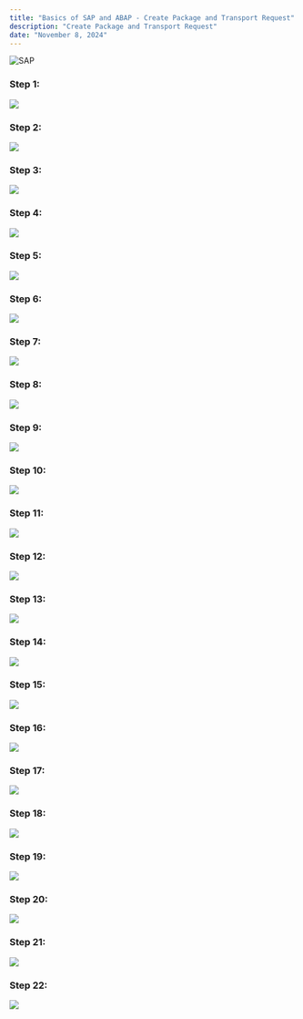 ```yaml
---
title: "Basics of SAP and ABAP - Create Package and Transport Request"
description: "Create Package and Transport Request"
date: "November 8, 2024"
---
```

![SAP](https://succulent-stove-12a.notion.site/image/https%3A%2F%2Fprod-files-secure.s3.us-west-2.amazonaws.com%2F8bbce9c0-45a0-4162-9a90-243dce2dbe85%2F3a20fc21-1fd6-4168-9094-270b2920c51d%2FSAP_2011_logo.svg.png?table=block&id=14f7c3e9-c0a8-80a8-b232-d6ef8f968d52&spaceId=8bbce9c0-45a0-4162-9a90-243dce2dbe85&userId=&cache=v2)

### Step 1:
![](https://succulent-stove-12a.notion.site/image/https%3A%2F%2Fprod-files-secure.s3.us-west-2.amazonaws.com%2F8bbce9c0-45a0-4162-9a90-243dce2dbe85%2F3822a9ea-064e-4232-b436-5db48c5a906b%2F1.png?table=block&id=1517c3e9-c0a8-80b8-9ce9-f30e4ca31785&spaceId=8bbce9c0-45a0-4162-9a90-243dce2dbe85&width=1290&userId=&cache=v2)

### Step 2:
![](https://succulent-stove-12a.notion.site/image/https%3A%2F%2Fprod-files-secure.s3.us-west-2.amazonaws.com%2F8bbce9c0-45a0-4162-9a90-243dce2dbe85%2F1a71dc23-f778-4514-adee-b74664abd107%2F2.png?table=block&id=1517c3e9-c0a8-800d-8432-e9d8b101ffea&spaceId=8bbce9c0-45a0-4162-9a90-243dce2dbe85&width=1290&userId=&cache=v2)

### Step 3:
![](https://succulent-stove-12a.notion.site/image/https%3A%2F%2Fprod-files-secure.s3.us-west-2.amazonaws.com%2F8bbce9c0-45a0-4162-9a90-243dce2dbe85%2F33658330-fce9-432b-b704-77e8fa20b546%2F3.png?table=block&id=1517c3e9-c0a8-8037-ba41-d4135c20dcc8&spaceId=8bbce9c0-45a0-4162-9a90-243dce2dbe85&width=1290&userId=&cache=v2)

### Step 4:
![](https://succulent-stove-12a.notion.site/image/https%3A%2F%2Fprod-files-secure.s3.us-west-2.amazonaws.com%2F8bbce9c0-45a0-4162-9a90-243dce2dbe85%2F0401c0f3-52eb-4a0a-b140-6ed48d02650d%2F4.png?table=block&id=1517c3e9-c0a8-8019-bdb1-df397211c72e&spaceId=8bbce9c0-45a0-4162-9a90-243dce2dbe85&width=1290&userId=&cache=v2)

### Step 5:
![](https://succulent-stove-12a.notion.site/image/https%3A%2F%2Fprod-files-secure.s3.us-west-2.amazonaws.com%2F8bbce9c0-45a0-4162-9a90-243dce2dbe85%2F0ebd8f32-c2fe-4f68-92d4-901af7d59301%2F5.png?table=block&id=1517c3e9-c0a8-808b-87df-c70193241287&spaceId=8bbce9c0-45a0-4162-9a90-243dce2dbe85&width=1290&userId=&cache=v2)

### Step 6:
![](https://succulent-stove-12a.notion.site/image/https%3A%2F%2Fprod-files-secure.s3.us-west-2.amazonaws.com%2F8bbce9c0-45a0-4162-9a90-243dce2dbe85%2Fa66537b9-cbcb-444a-a939-a269990bd322%2F6.png?table=block&id=1517c3e9-c0a8-8028-9f0d-cf7684ee5e7e&spaceId=8bbce9c0-45a0-4162-9a90-243dce2dbe85&width=1290&userId=&cache=v2)

### Step 7:
![](https://succulent-stove-12a.notion.site/image/https%3A%2F%2Fprod-files-secure.s3.us-west-2.amazonaws.com%2F8bbce9c0-45a0-4162-9a90-243dce2dbe85%2F2052918c-c6a2-40c3-98c3-150cdf5a9819%2F7.png?table=block&id=1517c3e9-c0a8-802b-977e-ee1ae765cd7f&spaceId=8bbce9c0-45a0-4162-9a90-243dce2dbe85&width=1290&userId=&cache=v2)

### Step 8:
![](https://succulent-stove-12a.notion.site/image/https%3A%2F%2Fprod-files-secure.s3.us-west-2.amazonaws.com%2F8bbce9c0-45a0-4162-9a90-243dce2dbe85%2Ffd531a57-4cbb-49d1-ad3e-c4322be9e093%2F8.png?table=block&id=1517c3e9-c0a8-80d6-ab27-fb4e2e9dc90f&spaceId=8bbce9c0-45a0-4162-9a90-243dce2dbe85&width=1290&userId=&cache=v2)

### Step 9:
![](https://succulent-stove-12a.notion.site/image/https%3A%2F%2Fprod-files-secure.s3.us-west-2.amazonaws.com%2F8bbce9c0-45a0-4162-9a90-243dce2dbe85%2Fb706be79-b77a-4956-be01-0c7e4b172e34%2F9.png?table=block&id=1517c3e9-c0a8-8010-b4d5-cf17bc5339d6&spaceId=8bbce9c0-45a0-4162-9a90-243dce2dbe85&width=1290&userId=&cache=v2)

### Step 10:
![](https://succulent-stove-12a.notion.site/image/https%3A%2F%2Fprod-files-secure.s3.us-west-2.amazonaws.com%2F8bbce9c0-45a0-4162-9a90-243dce2dbe85%2Fd535e9e1-490a-4eca-94e0-5845e848670a%2F10.png?table=block&id=1517c3e9-c0a8-8002-abba-c3a29c03bcdc&spaceId=8bbce9c0-45a0-4162-9a90-243dce2dbe85&width=1290&userId=&cache=v2)

### Step 11:
![](https://succulent-stove-12a.notion.site/image/https%3A%2F%2Fprod-files-secure.s3.us-west-2.amazonaws.com%2F8bbce9c0-45a0-4162-9a90-243dce2dbe85%2F4c6d4fd6-44ee-44f6-bed3-21c553121462%2F11.png?table=block&id=1517c3e9-c0a8-8098-af9e-df4a5582936d&spaceId=8bbce9c0-45a0-4162-9a90-243dce2dbe85&width=1290&userId=&cache=v2)

### Step 12:
![](https://succulent-stove-12a.notion.site/image/https%3A%2F%2Fprod-files-secure.s3.us-west-2.amazonaws.com%2F8bbce9c0-45a0-4162-9a90-243dce2dbe85%2F5d539532-852e-468f-8e3d-88d9769080b2%2F12.png?table=block&id=1517c3e9-c0a8-80e4-a553-d65715e50971&spaceId=8bbce9c0-45a0-4162-9a90-243dce2dbe85&width=1290&userId=&cache=v2)

### Step 13:
![](https://succulent-stove-12a.notion.site/image/https%3A%2F%2Fprod-files-secure.s3.us-west-2.amazonaws.com%2F8bbce9c0-45a0-4162-9a90-243dce2dbe85%2Fe2336d7b-c488-40e6-8888-aa0ed0dd7206%2F13.png?table=block&id=1517c3e9-c0a8-803c-a34d-ea9957bfc48d&spaceId=8bbce9c0-45a0-4162-9a90-243dce2dbe85&width=1290&userId=&cache=v2)

### Step 14:
![](https://succulent-stove-12a.notion.site/image/https%3A%2F%2Fprod-files-secure.s3.us-west-2.amazonaws.com%2F8bbce9c0-45a0-4162-9a90-243dce2dbe85%2Fb9b624db-3675-4575-b1d1-351e8803aec8%2F14.png?table=block&id=1517c3e9-c0a8-8090-a975-e52786694038&spaceId=8bbce9c0-45a0-4162-9a90-243dce2dbe85&width=1290&userId=&cache=v2)

### Step 15:
![](https://succulent-stove-12a.notion.site/image/https%3A%2F%2Fprod-files-secure.s3.us-west-2.amazonaws.com%2F8bbce9c0-45a0-4162-9a90-243dce2dbe85%2F49772f0d-abc5-47e8-b0dc-34ab543d59b1%2F15.png?table=block&id=1517c3e9-c0a8-8040-bb98-c0d9c26b7b45&spaceId=8bbce9c0-45a0-4162-9a90-243dce2dbe85&width=1290&userId=&cache=v2)

### Step 16:
![](https://succulent-stove-12a.notion.site/image/https%3A%2F%2Fprod-files-secure.s3.us-west-2.amazonaws.com%2F8bbce9c0-45a0-4162-9a90-243dce2dbe85%2F5ee5fdf3-b120-4d06-9bca-50253515906f%2F16.png?table=block&id=1517c3e9-c0a8-804c-bd2d-e790b830ecc9&spaceId=8bbce9c0-45a0-4162-9a90-243dce2dbe85&width=1290&userId=&cache=v2)

### Step 17:
![](https://succulent-stove-12a.notion.site/image/https%3A%2F%2Fprod-files-secure.s3.us-west-2.amazonaws.com%2F8bbce9c0-45a0-4162-9a90-243dce2dbe85%2F848863cb-d099-4249-b774-71976fc4d0af%2F17.png?table=block&id=1517c3e9-c0a8-8006-9d17-e717990184e8&spaceId=8bbce9c0-45a0-4162-9a90-243dce2dbe85&width=1290&userId=&cache=v2)

### Step 18:
![](https://succulent-stove-12a.notion.site/image/https%3A%2F%2Fprod-files-secure.s3.us-west-2.amazonaws.com%2F8bbce9c0-45a0-4162-9a90-243dce2dbe85%2Ff3aed338-8da3-44ba-a7c2-2723cb235f14%2F18.png?table=block&id=1517c3e9-c0a8-8031-9e15-e16699238c8b&spaceId=8bbce9c0-45a0-4162-9a90-243dce2dbe85&width=1290&userId=&cache=v2)

### Step 19:
![](https://succulent-stove-12a.notion.site/image/https%3A%2F%2Fprod-files-secure.s3.us-west-2.amazonaws.com%2F8bbce9c0-45a0-4162-9a90-243dce2dbe85%2Fa2f94907-1023-4b59-a849-229b2f95bdd7%2F19.png?table=block&id=1517c3e9-c0a8-80e4-aa28-fb8b9f6712cd&spaceId=8bbce9c0-45a0-4162-9a90-243dce2dbe85&width=1290&userId=&cache=v2)

### Step 20:
![](https://succulent-stove-12a.notion.site/image/https%3A%2F%2Fprod-files-secure.s3.us-west-2.amazonaws.com%2F8bbce9c0-45a0-4162-9a90-243dce2dbe85%2F2d4e488a-6afe-484f-afc7-ba62838d4bb5%2F20.png?table=block&id=1517c3e9-c0a8-8020-adcc-f22e1a5a3937&spaceId=8bbce9c0-45a0-4162-9a90-243dce2dbe85&width=1290&userId=&cache=v2)

### Step 21:
![](https://succulent-stove-12a.notion.site/image/https%3A%2F%2Fprod-files-secure.s3.us-west-2.amazonaws.com%2F8bbce9c0-45a0-4162-9a90-243dce2dbe85%2Fc3b58591-fd8c-4752-9e6c-480533b53107%2F21.png?table=block&id=1517c3e9-c0a8-808b-9f5a-e28d79e29a3e&spaceId=8bbce9c0-45a0-4162-9a90-243dce2dbe85&width=1290&userId=&cache=v2)

### Step 22:
![](https://succulent-stove-12a.notion.site/image/https%3A%2F%2Fprod-files-secure.s3.us-west-2.amazonaws.com%2F8bbce9c0-45a0-4162-9a90-243dce2dbe85%2F25176891-0acf-4e04-a3c1-52ac9d582751%2F22.png?table=block&id=1517c3e9-c0a8-8027-be6e-d853815a8664&spaceId=8bbce9c0-45a0-4162-9a90-243dce2dbe85&width=1290&userId=&cache=v2)

